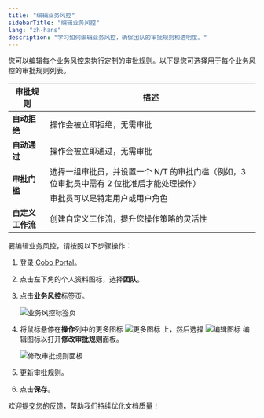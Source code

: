 ```yaml
---
title: "编辑业务风控"
sidebarTitle: "编辑业务风控"
lang: "zh-hans"
description: "学习如何编辑业务风控，确保团队的审批规则和透明度。"
---
```


您可以编辑每个业务风控来执行定制的审批规则。以下是您可选择用于每个业务风控的审批规则列表。


<table class="table">
  <thead>
    <tr>
      <th><strong>审批规则</strong></th>
      <th><strong>描述</strong></th>
    </tr>
  </thead>
  <tbody>
    <tr>
      <td><strong>自动拒绝</strong></td>
      <td>操作会被立即拒绝，无需审批</td>
    </tr>
    <tr>
      <td><strong>自动通过</strong></td>
      <td>操作会被立即通过，无需审批</td>
    </tr>
    <tr>
      <td rowspan="2"><strong>审批门槛</strong></td>
      <td>选择一组审批员，并设置一个 N/T 的审批门槛（例如，3 位审批员中需有 2 位批准后才能处理操作）</td>
    </tr>
    <tr>
      <td>审批员可以是特定用户或用户角色</td>
    </tr>
    <tr>
      <td><strong>自定义工作流</strong></td>
      <td>创建自定义工作流，提升您操作策略的灵活性</td>
    </tr>
  </tbody>
</table>

要编辑业务风控，请按照以下步骤操作：

1. 登录 [Cobo Portal](https://portal.cobo.com/login)。
2. 点击左下角的个人资料图标，选择**团队**。
3. 点击**业务风控**标签页。

    <img src="/cn/images/organization/overview.png" className="screenshot_full_screen" alt="业务风控标签页" />

4. 将鼠标悬停在**操作**列中的更多图标 <img src="/cn/images/common/icon_more.svg" className="icon" alt="更多图标"></img> 上，然后选择 <img src="/cn/images/common/icon_edit.svg" className="icon" alt="编辑图标"></img> 编辑图标以打开**修改审批规则**面板。

    <img src="/cn/images/organization/edit.png" className="screenshot_full_screen" alt="修改审批规则面板" />
    
5. 更新审批规则。
6. 点击**保存**。

<Tip>欢迎[提交您的反馈](https://forms.zohopublic.com/cobo/form/DocumentFeedbackForm/formperma/QvLOhxJv1_JMsJ-1dleZ8Itb_7rzN-LtgvsDdxosoVI?referrername=manuals)，帮助我们持续优化文档质量！</Tip>